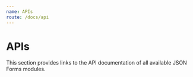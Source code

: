 ```yaml
---
name: APIs
route: /docs/api
---
```



# APIs

<Note 
  title="ATTENTION" 
  body="Please note that we do not follow SemVer conventions yet, as the the API of the WIP renderer sets is not considered stable. We'll switch versioning schemes starting with 3.x"
/>

This section provides links to the API documentation of all available JSON Forms modules.

<div style={{ display: 'flex', flexDirection: 'column' }}>
  <ApiLink link={'/public/api/core/index.html'} title='Core' />
  <ApiLink link={'/public/api/react/index.html'} title='React integration' />
  <ApiLink link={'/public/api/material/index.html'} title='React-based Material UI renderers' />
  <ApiLink link={'/public/api/vanilla/index.html'} title='React-based Vanilla renderers' />
  <ApiLink link={'/public/api/angular/index.html'} title='Angular integration' />
  <ApiLink link={'/public/api/angular-material/index.html'} title='Angular-based Material renderers' />
  <ApiLink link={'/public/api/ionic/index.html'} title='Angular-based Ionic 3 renderers' />
</div>